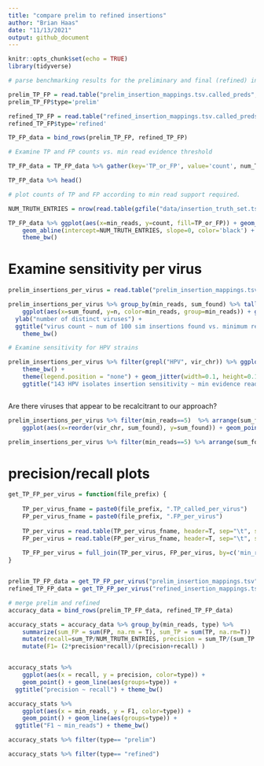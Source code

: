 ```yaml
---
title: "compare prelim to refined insertions"
author: "Brian Haas"
date: "11/13/2021"
output: github_document
---
```


```r
knitr::opts_chunk$set(echo = TRUE)
library(tidyverse)
```



```r

# parse benchmarking results for the preliminary and final (refined) insertion site predictions

prelim_TP_FP = read.table("prelim_insertion_mappings.tsv.called_preds", sep="\t", header=T, stringsAsFactors = F)
prelim_TP_FP$type='prelim'

refined_TP_FP = read.table("refined_insertion_mappings.tsv.called_preds", sep="\t", header=T, stringsAsFactors = F)
refined_TP_FP$type='refined'

TP_FP_data = bind_rows(prelim_TP_FP, refined_TP_FP)

```




```r
# Examine TP and FP counts vs. min read evidence threshold

TP_FP_data = TP_FP_data %>% gather(key='TP_or_FP', value='count', num_TP, num_FP)

TP_FP_data %>% head()

```
```r
# plot counts of TP and FP according to min read support required.

NUM_TRUTH_ENTRIES = nrow(read.table(gzfile("data/insertion_truth_set.tsv.gz"), header=T))

TP_FP_data %>% ggplot(aes(x=min_reads, y=count, fill=TP_or_FP)) + geom_col() + facet_wrap(~type) + 
    geom_abline(intercept=NUM_TRUTH_ENTRIES, slope=0, color='black') +
    theme_bw()

```



# Examine sensitivity per virus


```r

prelim_insertions_per_virus = read.table("prelim_insertion_mappings.tsv.TP_called_per_virus", sep="\t", header=T, stringsAsFactors = F)

prelim_insertions_per_virus %>% group_by(min_reads, sum_found) %>% tally() %>%
    ggplot(aes(x=sum_found, y=n, color=min_reads, group=min_reads)) + geom_line() +
  ylab("number of distinct viruses") +
  ggtitle("virus count ~ num of 100 sim insertions found vs. minimum read support required") +
    theme_bw()

```





```r
# Examine sensitivity for HPV strains

prelim_insertions_per_virus %>% filter(grepl("HPV", vir_chr)) %>% ggplot(aes(y=sum_found, x=min_reads, group=vir_chr, color=vir_chr)) + 
    theme_bw() +
    theme(legend.position = "none") + geom_jitter(width=0.1, height=0.1) +  
    ggtitle("143 HPV isolates insertion sensitivity ~ min evidence reads") 



```


Are there viruses that appear to be recalcitrant to our approach?

```r
prelim_insertions_per_virus %>% filter(min_reads==5)  %>% arrange(sum_found) %>% 
    ggplot(aes(x=reorder(vir_chr, sum_found), y=sum_found)) + geom_point()  + theme_bw()

```




```r

prelim_insertions_per_virus %>% filter(min_reads==5) %>% arrange(sum_found) %>% head(n=20)


```








# precision/recall plots

```r

get_TP_FP_per_virus = function(file_prefix) {
    
    TP_per_virus_fname = paste0(file_prefix, ".TP_called_per_virus")
    FP_per_virus_fname = paste0(file_prefix, ".FP_per_virus")
    
    TP_per_virus = read.table(TP_per_virus_fname, header=T, sep="\t", stringsAsFactors = F) %>% rename(TP = sum_found)
    FP_per_virus = read.table(FP_per_virus_fname, header=T, sep="\t", stringsAsFactors = F) %>% rename(FP = n)
    
    TP_FP_per_virus = full_join(TP_per_virus, FP_per_virus, by=c('min_reads', 'vir_chr'))
}


prelim_TP_FP_data = get_TP_FP_per_virus("prelim_insertion_mappings.tsv") %>% mutate(type='prelim')
refined_TP_FP_data = get_TP_FP_per_virus("refined_insertion_mappings.tsv") %>% mutate(type='refined')

# merge prelim and refined
accuracy_data = bind_rows(prelim_TP_FP_data, refined_TP_FP_data)

accuracy_stats = accuracy_data %>% group_by(min_reads, type) %>% 
    summarize(sum_FP = sum(FP, na.rm = T), sum_TP = sum(TP, na.rm=T))  %>% 
    mutate(recall=sum_TP/NUM_TRUTH_ENTRIES, precision = sum_TP/(sum_TP + sum_FP)) %>%
    mutate(F1= (2*precision*recall)/(precision+recall) ) 


accuracy_stats %>% 
    ggplot(aes(x = recall, y = precision, color=type)) +
    geom_point() + geom_line(aes(groups=type)) +
  ggtitle("precision ~ recall") + theme_bw()


```
```r
accuracy_stats %>% 
    ggplot(aes(x = min_reads, y = F1, color=type)) +
    geom_point() + geom_line(aes(groups=type)) +
  ggtitle("F1 ~ min_reads") + theme_bw()
```


```r


accuracy_stats %>% filter(type== "prelim")


```


```r

accuracy_stats %>% filter(type== "refined")

```



